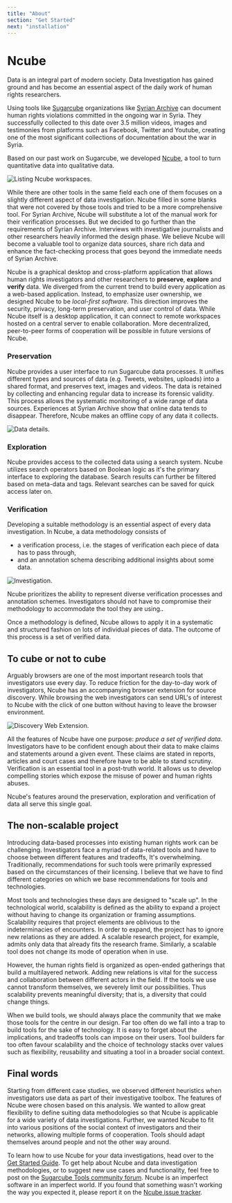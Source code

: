 ```yaml
---
title: "About"
section: "Get Started"
next: "installation"
---
```



# Ncube

Data is an integral part of modern society. Data Investigation has gained ground and has become an essential aspect of the daily work of human rights researchers.

Using tools like [Sugarcube](/sugarcube) organizations like [Syrian Archive](https://syrianarchive.org) can document human rights violations committed in the ongoing war in Syria. They successfully collected to this date over 3.5 million videos, images and testimonies from platforms such as Facebook, Twitter and Youtube, creating one of the most significant collections of documentation about the war in Syria.

Based on our past work on Sugarcube, we developed [Ncube](/ncube), a tool to turn quantitative data into qualitative data.

<img src="../assets/ncube/screenshots/workspaces.png" alt="Listing Ncube workspaces." />

While there are other tools in the same field each one of them focuses on a slightly different aspect of data investigation. Ncube filled in some blanks that were not covered by those tools and tried to be a more comprehensive tool. For Syrian Archive, Ncube will substitute a lot of the manual work for their verification processes. But we decided to go further than the requirements of Syrian Archive. Interviews with investigative journalists and other researchers heavily informed the design phase. We believe Ncube will become a valuable tool to organize data sources, share rich data and enhance the fact-checking process that goes beyond the immediate needs of Syrian Archive.

Ncube is a graphical desktop and cross-platform application that allows human rights investigators and other researchers to **preserve**, **explore** and **verify** data. We diverged from the current trend to build every application as a web-based application. Instead, to emphasize user ownership, we designed Ncube to be _local-first software_. This direction improves the security, privacy, long-term preservation, and user control of data. While Ncube itself is a desktop application, it can connect to remote workspaces hosted on a central server to enable collaboration. More decentralized, peer-to-peer forms of cooperation will be possible in future versions of Ncube.

### Preservation

Ncube provides a user interface to run Sugarcube data processes. It unifies different types and sources of data (e.g. Tweets, websites, uploads) into a shared format, and preserves text, images and videos. The data is retained by collecting and enhancing regular data to increase its forensic validity. This process allows the systematic monitoring of a wide range of data sources. Experiences at Syrian Archive show that online data tends to disappear. Therefore, Ncube makes an offline copy of any data it collects.

<img src="../assets/ncube/screenshots/data_details.png" alt="Data details." />

### Exploration

Ncube provides access to the collected data using a search system. Ncube utilizes search operators based on Boolean logic as it's the primary interface to exploring the database. Search results can further be filtered based on meta-data and tags. Relevant searches can be saved for quick access later on.

### Verification

Developing a suitable methodology is an essential aspect of every data investigation. In Ncube, a data methodology consists of

- a verification process, i.e. the stages of verification each piece of data has to pass through,
- and an annotation schema describing additional insights about some data.

<img src="../assets/ncube/screenshots/investigation.png" alt="Investigation." />

Ncube prioritizes the ability to represent diverse verification processes and annotation schemes. Investigators should not have to compromise their methodology to accommodate the tool they are using..

Once a methodology is defined, Ncube allows to apply it in a systematic and structured fashion on lots of individual pieces of data. The outcome of this process is a set of verified data.

## To cube or not to cube

Arguably browsers are one of the most important research tools that investigators use every day. To reduce friction for the day-to-day work of investigators, Ncube has an accompanying browser extension for source discovery. While browsing the web investigators can send URL's of interest to Ncube with the click of one button without having to leave the browser environment.

<img src="../assets/ncube/screenshots/discovery.png" alt="Discovery Web Extension." />

All the features of Ncube have one purpose: _produce a set of verified data_. Investigators have to be confident enough about their data to make claims and statements around a given event. These claims are stated in reports, articles and court cases and therefore have to be able to stand scrutiny. Verification is an essential tool in a post-truth world. It allows us to develop compelling stories which expose the
misuse of power and human rights abuses.

Ncube's features around the preservation, exploration and verification of data all serve this single goal.

## The non-scalable project

Introducing data-based processes into existing human rights work can be challenging. Investigators face a myriad of data-related tools and have to choose between different features and tradeoffs, It's overwhelming. Traditionally, recommendations for such tools were primarily expressed based on the circumstances of their licensing. I believe that we have to find different categories on which we base recommendations for tools and technologies.

Most tools and technologies these days are designed to "scale up". In the technological world, scalability is defined as the ability to expand a project without having to change its organization or framing assumptions. Scalability requires that project elements are oblivious to the indeterminacies of encounters. In order to expand, the project has to ignore new relations as they are added. A scalable research project, for example, admits only data that already fits the research frame. Similarly, a scalable tool does not change its mode of operation when in use.

However, the human rights field is organized as open-ended gatherings that build a multilayered network. Adding new relations is vital for the success and collaboration between different actors in the field. If the tools we use cannot transform themselves, we severely limit our possibilities. Thus scalability prevents meaningful diversity; that is, a diversity that could change things.

When we build tools, we should always place the community that we make those tools for the centre in our design. Far too often do we fall into a trap to build tools for the sake of technology. It is easy to forget about the implications, and tradeoffs tools can impose on their users. Tool builders far too often favour scalability and the choice of technology stacks over values such as flexibility, reusability and situating a tool in a broader social context.

## Final words

Starting from different case studies, we observed different heuristics when investigators use data as part of their investigative toolbox. The features of Ncube were chosen based on this analysis. We wanted to allow great flexibility to define suiting data methodologies so that Ncube is applicable for a wide variety of data investigations. Further, we wanted Ncube to fit into various positions of the social context of investigators and their networks, allowing multiple forms of cooperation. Tools should adapt themselves around people and not the other way around.

To learn how to use Ncube for your data investigations, head over to the [Get Started Guide](/ncube/get-started). To get help about Ncube and data investigation methodologies, or to suggest new use cases and functionality, feel free to post on the [Sugarcube Tools community forum](https://users.sugarcubetools.net). Ncube is an imperfect software in an imperfect world. If you found that something wasn't working the way you expected it, please report it on the [Ncube issue tracker](https://github.com/critocrito/ncube/issues).

<NcubeSponsors />
